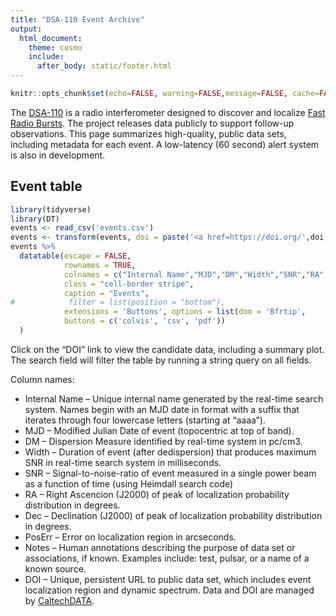 ```yaml
---
title: "DSA-110 Event Archive"
output:
  html_document:
    theme: cosmo
    include:
      after_body: static/footer.html
---
```


```r
knitr::opts_chunk$set(echo=FALSE, warning=FALSE,message=FALSE, cache=FALSE)
```

The [DSA-110](https://deepsynoptic.org) is a radio interferometer designed to discover and localize [Fast Radio Bursts](https://en.wikipedia.org/wiki/Fast_radio_burst). The project releases data publicly to support follow-up observations. This page summarizes high-quality, public data sets, including metadata for each event. A low-latency (60 second) alert system is also in development.

## Event table

```r
library(tidyverse)
library(DT)
events <- read_csv('events.csv')
events <- transform(events, doi = paste('<a href=https://doi.org/',doi,'>',doi,'</a>',sep=""))
events %>%
  datatable(escape = FALSE,
            rownames = TRUE, 
            colnames = c("Internal Name","MJD","DM","Width","SNR","RA","Dec","PosErr","Notes","DOI"),
            class = "cell-border stripe", 
            caption = "Events",
#            filter = list(position = "bottom"),
            extensions = 'Buttons', options = list(dom = 'Bfrtip',
            buttons = c('colvis', 'csv', 'pdf'))
  )

```

Click on the "DOI" link to view the candidate data, including a summary plot. The search field will filter the table by running a string query on all fields.
 
Column names:

- Internal Name -- Unique internal name generated by the real-time search system. Names begin with an MJD date in <yymmdd> format with a suffix that iterates through four lowercase letters (starting at "aaaa").
- MJD -- Modified Julian Date of event (topocentric at top of band).
- DM -- Dispersion Measure identified by real-time system in pc/cm3.
- Width -- Duration of event (after dedispersion) that produces maximum SNR in real-time search system in milliseconds.
- SNR -- Signal-to-noise-ratio of event measured in a single power beam as a function of time (using Heimdall search code)
- RA -- Right Ascencion (J2000) of peak of localization probability distribution in degrees.
- Dec -- Declination (J2000) of peak of localization probability distribution in degrees.
- PosErr -- Error on localization region in arcseconds.
- Notes -- Human annotations describing the purpose of data set or associations, if known. Examples include: test, pulsar, or a name of a known source.
- DOI -- Unique, persistent URL to public data set, which includes event localization region and dynamic spectrum. Data and DOI are managed by [CaltechDATA](https://data.caltech.edu).

